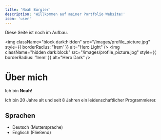 ```yaml
---
title: 'Noah Bürgler'
description: 'Willkommen auf meiner Portfolio Website!'
icon: 'user'
---
```


<Warning>Diese Seite ist noch im Aufbau.</Warning>

<img
  className="block dark:hidden"
  src="/images/profile_picture.jpg"
  style={{ borderRadius: '1rem' }}
  alt="Hero Light"
/>
<img
  className="hidden dark:block"
  src="/images/profile_picture.jpg"
  style={{ borderRadius: '1rem' }}
  alt="Hero Dark"
/>

# Über mich

Ich bin __Noah__!

Ich bin 20 Jahre alt und seit 8 Jahren ein leiden­schaft­licher Programmierer.

## Sprachen

- Deutsch (Muttersprache)
- Englisch (Fließend)
